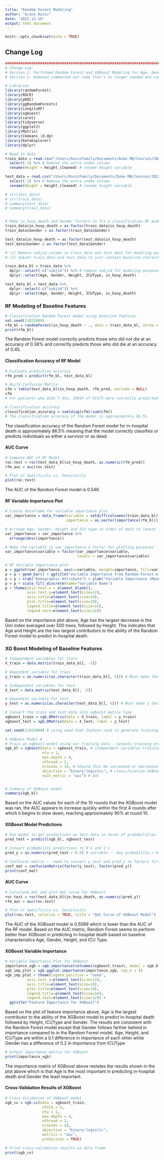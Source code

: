 ```yaml
---
title: "Random Forest Modeling"
author: "Grace Kovic"
date: '2022-11-19'
output: html_document
---
```


```r
knitr::opts_chunk$set(echo = TRUE)
```

## Change Log 

```r
###########################################################################
# Change Log: 
# Version 1: Performed Random Forest and XGBoost Modeling for Age, Gender, Height and ICU Type 
# Version 2: Removed commented out code that's no longer needed and complete interpretation of models 
```

```r
# Libraries 
library(randomForest)
library(ROCR)
library(pROC)
library(ggRandomForests)
library(LongituRF)
library(xgboost)
library(caret)
library(tidyverse)
library(ggplot2)
library(Matrix)
library(Ckmeans.1d.dp)
library(DataExplorer)
library(dplyr)
```

```r
# Read in data 
train_data = read.csv("/Users/KovicFamily/Documents/Duke MB/Courses/2022-2023 Courses/Fall 2022/BIOSTAT 707 - Stat Machine Learning/Final Project/707FinalProject/train.csv") %>% 
  select(-1) %>% # Remove the extra index column 
  rename(Height = height_cleaned) # rename height variable 

test_data = read.csv("/Users/KovicFamily/Documents/Duke MB/Courses/2022-2023 Courses/Fall 2022/BIOSTAT 707 - Stat Machine Learning/Final Project/707FinalProject/test.csv") %>% 
  select(-1) %>% # Remove the extra index column 
  rename(Height = height_cleaned) # rename height variable 
```

```r
# str(test_data)
# str(train_data)
# summary(test_data)
# summary(train_data)


# Make in_hosp_death and Gender factors to fit a classification RF model
train_data$in_hosp_death = as.factor(train_data$in_hosp_death)
train_data$Gender = as.factor(train_data$Gender)

test_data$in_hosp_death = as.factor(test_data$in_hosp_death)
test_data$Gender = as.factor(test_data$Gender)
```

```r
# (1) Remove subjid column in train_data and test_data for modeling purposes  
# (2) Subset train_data and test_data to just contain baseline characteristics collected at time of ICU admission (Age, Gender, Weight, Height, ICU Type, in_hosp_death) plus in_hosp_death

train_data_bl = train_data %>% 
  dplyr::select(-c("subjid")) %>% # remove subjid for modeling purposes 
  dplyr::select(Age, Gender, Height, ICUType, in_hosp_death)

test_data_bl = test_data %>% 
  dplyr::select(-c("subjid")) %>% 
  dplyr::select(Age, Gender, Height, ICUType, in_hosp_death)
```

### RF Modeling of Baseline Features

```r
# Classification Random Forest model using baseline features
set.seed(11022009)
rfm_bl = randomForest(in_hosp_death ~ ., data = train_data_bl, ntree = 500) 
print(rfm_bl)

```

The Random Forest model correctly predicts those who did not die at an accuracy of 0.38% and correctly predicts those who did die at an accuracy of 0.45.

#### Classification Accuracy of RF Model

```r
# Evaluate prediction accuracy
rfm_pred = predict(rfm_bl, test_data_bl)

# Build Confusion Matrix 
cfm = table(test_data_bl$in_hosp_death, rfm_pred, exclude = NULL)
cfm
# For patients who didn't die, 35014 of 41175 were correctly predicted to have not died. For those who did die, 621 of 41175 were correctly predicted to have died. 

# Classification accuracy 
classification_accuracy = sum(diag(cfm)/sum(cfm))
# The classification accuracy of the model is approximately 86.5%

```

The classification accuracy of the Random Forest model for in-hospital death is approximately 86.5% meaning that the model correctly classifies or predicts individuals as either a survivor or as dead.

#### AUC Curve 

```r
# Compute AUC of RF Model
roc.test = roc(test_data_bl$in_hosp_death, as.numeric(rfm_pred))
rfm_auc = auc(roc.test) 

# Plot of Specificity vs. Sensitivity 
plot(roc.test)
```

The AUC of the Random Forest model is 0.546.

#### RF Variable Importance Plot

```r
# Create dataframe for variable importance plot 
var_importance = data_frame(variable = setdiff(colnames(train_data_bl), "in_hosp_death"), 
                            importance = as.vector(importance(rfm_bl)))

# Arrange Age, Gender, height and ICU type in order of most to lenast important  
var_importance = var_importance %>% 
  arrange(desc(importance)) 

# Make the variable in var_importance a factor for plotting purposes 
var_importance$variable = factor(var_importance$variable, 
                                 levels = var_importance$variable)

# RF Variable Importance plot 
p = ggplot(var_importance, aes(x=variable, weight=importance, fill=variable))
p = p + geom_bar() + ggtitle("Variable Importance from Random Forest of Baseline Features")
p = p + xlab("Demographic Attribute") + ylab("Variable Importance (Mean Decrease in Gini Index)")
p = p + scale_fill_discrete(name="Variable Name")
p + theme(axis.text.x = element_blank(),
          axis.text.y=element_text(size=12),
          axis.title=element_text(size=16),
          plot.title=element_text(size=18),
          legend.title=element_text(size=16),
          legend.text=element_text(size=12)) 

```

Based on the importance plot above, Age has the largest decrease in the Gini index averaged over 500 trees, followed by Height. This indicates that Age and Height are the two largest contributors to the ability of the Random Forest model to predict in-hospital death.

### XG Boost Modeling of Baseline Features

```r
# Independent variables for train
X_train = data.matrix(train_data_bl[, -5])

# Dependent variable for train
y_train = as.numeric(as.character(train_data_bl[, 5])) # Must make the y_train a character and then numeric

# Independent variables for test
X_test = data.matrix(test_data_bl[, -5])

# Dependent variable for test
y_test = as.numeric(as.character(test_data_bl[, 5])) # Must make y_test a character and then numeric

# Convert the train and test data into xgboost matrix type 
xgboost_train = xgb.DMatrix(data = X_train, label = y_train)
xgboost_test = xgb.DMatrix(data = X_test, label = y_test)

set.seed(11022009) # using seed that Jackson used to generate training and testing data 

# XGBoost Model #
# Train an xgboost model using our training data - outputs training error
xgb_bl = xgboost(data = xgboost_train, # independent variables training data
                 eta = 1, 
                 max.depth = 4, 
                 nthread = 2, 
                 nrounds = 10, # Should this be increased or decreased ?
                 objective = "binary:logistic", # classification XGBoost
                 eval_metric = "auc") # AUC 


# Summary of XGBoost model
summary(xgb_bl) 

```

Based on the AUC values for each of the 10 rounds that the XGBoost model was ran, the AUC appears to increase quickly within the first 4 rounds after which it begins to slow down, reaching approximately 90% at round 10.

#### XGBoost Model Predictions

```r
# Use model to get predictions on test data in terms of probabilities 
pred_test = predict(xgb_bl, xgboost_test)

# Convert probability predictions to 0's and 1's
pred_y = as.numeric(pred_test > 0.5) # variable -- Any probability > 0.5 is classified as 1 and 0, otherwise 

# Confusion matrix -- need to convert y_test and pred_y to factors first
conf_mat = confusionMatrix(factor(y_test), factor(pred_y))
print(conf_mat)

```

#### AUC Curve 

```r
# Calculate AUC and plot AUC curve for XGBoost 
roc.test = roc(test_data_bl$in_hosp_death, as.numeric(pred_y))
rfm_auc = auc(roc.test) 

# Plot of Specificity vs. Sensitivity 
plot(roc.test, colorize = TRUE, title = "AUC Curve of XGBoost Model")

```

The AUC of the XGBoost model is 0.5089 which is lower than the AUC of the RF model. Based on the AUC metric, Random Forest seems to perform better than XGBoost in predicting in-hospital death based on baseline characteristics Age, Gender, Height, and ICU Type.

#### XGBoost Variable Importance 

```r
# Variable Importance Plot for XGBoost
importance_xgb = xgb.importance(colnames(xgboost_train), model = xgb_bl)
xgb_imp_plot = xgb.ggplot.importance(importance_xgb, top_n = 4) 
xgb_imp_plot + theme(legend.position = "none", 
          axis.text.y=element_text(size=12),
          axis.title=element_text(size=16),
          plot.title=element_text(size=18),
          legend.title=element_text(size=16),
          legend.text=element_text(size=12)) + 
  ggtitle("Feature Importance for XGBoost")

```

Based on the plot of feature importance above, Age is the largest contributor to the ability of the XGBoost model to predict in-hospital death followed by Height, ICUType and Gender. The results are consistent with the Random Forest model except that Gender follows farther behind in importance compared to in the Random Forest model. Age, Height, and ICUType are within a 0.1 difference in importance of each other while Gender has a difference of 0.2 in importance from ICUType.

```r
# Output importance matrix for XGBoost
print(importance_xgb)
```

The importance matrix of XGBoost above restates the results shown in the plot above which is that Age is the most important in predicting in-hospital death and Gender the least important.

#### Cross-Validation Results of XGBoost 

```r
# Cross-Validation of XGBoost model 
xgb_cv = xgb.cv(data = xgboost_train, 
                 nfold = 5,
                 eta = 1, 
                 max.depth = 4, 
                 nthread = 2, 
                 nrounds = 10, 
                 objective = "binary:logistic", 
                 metrics = "auc",
                 prediction = TRUE)

# Print cross-validation results as data frame 
print(xgb_cv) 
```
